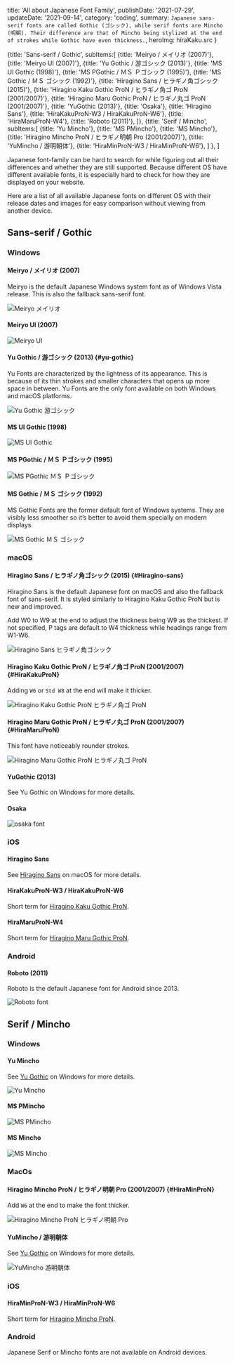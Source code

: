 

  title: 'All about Japanese Font Family',
  publishDate: '2021-07-29',
  updateDate: '2021-09-14',
  category: 'coding',
  summary: `Japanese sans-serif fonts are called Gothic (ゴシック), while serif fonts are Mincho (明朝). Their difference are that of Mincho being stylized at the end of strokes while Gothic have even thickness.`,
  heroImg: hiraKaku.src
}

  {title: 'Sans-serif / Gothic',
    subItems:[
      {title: 'Meiryo / メイリオ (2007)'},
      {title: 'Meiryo UI (2007)'},
      {title: 'Yu Gothic / 游ゴシック (2013)'},
      {title: 'MS UI Gothic (1998)'},
      {title: 'MS PGothic / ＭＳ Ｐゴシック (1995)'},
      {title: 'MS Gothic / ＭＳ ゴシック (1992)'},
      {title: 'Hiragino Sans / ヒラギノ角ゴシック (2015)'},
      {title: 'Hiragino Kaku Gothic ProN / ヒラギノ角ゴ ProN (2001/2007)'},
      {title: 'Hiragino Maru Gothic ProN / ヒラギノ丸ゴ ProN (2001/2007)'},
      {title: 'YuGothic (2013)'},
      {title: 'Osaka'},
      {title: 'Hiragino Sans'},
      {title: 'HiraKakuProN-W3 / HiraKakuProN-W6'},
      {title: 'HiraMaruProN-W4'},
      {title: 'Roboto (2011)'},
    ]},
  {title: 'Serif / Mincho', 
    subItems:[
      {title: 'Yu Mincho'},
      {title: 'MS PMincho'},
      {title: 'MS Mincho'},
      {title: 'Hiragino Mincho ProN / ヒラギノ明朝 Pro (2001/2007)'},
      {title: 'YuMincho / 游明朝体'},
      {title: 'HiraMinProN-W3 / HiraMinProN-W6'},
    ]
  },
]


Japanese font-family can be hard to search for while figuring out all their differences and whether they are still supported. Because different OS have different available fonts, it is especially hard to check for how they are displayed on your website.

Here are a list of all available Japanese fonts on different OS with their release dates and images for easy comparison without viewing from another device.

## Sans-serif / Gothic

### Windows

#### Meiryo / メイリオ (2007)

Meiryo is the default Japanese Windows system font as of Windows Vista release. This is also the fallback sans-serif font.

<img src={meiryo} alt="Meiryo メイリオ" type="imgBlock" />

#### Meiryo UI (2007)

<img src={meiryoUi} alt="Meiryo UI" type="imgBlock" />

#### Yu Gothic / 游ゴシック (2013) {#yu-gothic}

Yu Fonts are characterized by the lightness of its appearance. This is because of its thin strokes and smaller characters that opens up more space in between. Yu Fonts are the only font available on both Windows and macOS platforms.

<img src={yuGothic} alt="Yu Gothic 游ゴシック" type="imgBlock" />

#### MS UI Gothic (1998)

<img src={msUigothic} alt="MS UI Gothic" type="imgBlock" />

#### MS PGothic / ＭＳ Ｐゴシック (1995)

<img src={msPgothic} alt="MS PGothic ＭＳ Ｐゴシック" type="imgBlock" />

#### MS Gothic / ＭＳ ゴシック (1992)

MS Gothic Fonts are the former default font of Windows systems. They are visibly less smoother so it’s better to avoid them specially on modern displays.

<img src={msGothic} alt="MS Gothic ＭＳ ゴシック" type="imgBlock" />

### macOS

#### Hiragino Sans / ヒラギノ角ゴシック (2015) {#Hiragino-sans}

Hiragino Sans is the default Japanese font on macOS and also the fallback font of sans-serif. It is styled similarly to Hiragino Kaku Gothic ProN but is new and improved.

Add W0 to W9 at the end to adjust the thickness being W9 as the thickest. If not specified, P tags are default to W4 thickness while headings range from W1-W6.

<img src={hiraSans} alt="Hiragino Sans ヒラギノ角ゴシック" type="imgBlock" />

#### Hiragino Kaku Gothic ProN / ヒラギノ角ゴ ProN (2001/2007) {#HiraKakuProN}

Adding `W6` or `Std W8` at the end will make it thicker.

<img src={hiraKaku} alt="Hiragino Kaku Gothic ProN ヒラギノ角ゴ ProN" type="imgBlock" />

#### Hiragino Maru Gothic ProN / ヒラギノ丸ゴ ProN (2001/2007) {#HiraMaruProN}

This font have noticeably rounder strokes.

<img src={hiraMaru} alt="Hiragino Maru Gothic ProN ヒラギノ丸ゴ ProN" type="imgBlock" />

#### YuGothic (2013)

See Yu Gothic on Windows for more details.

#### Osaka

<img src={osaka} alt="osaka font" type="imgBlock" />

### iOS

#### Hiragino Sans

See [Hiragino Sans](#Hiragino-sans) on macOS for more details.

#### HiraKakuProN-W3 / HiraKakuProN-W6

Short term for [Hiragino Kaku Gothic ProN](#HiraKakuProN).

#### HiraMaruProN-W4

Short term for [Hiragino Maru Gothic ProN](#HiraMaruProN).

### Android

#### Roboto (2011)

Roboto is the default Japanese font for Android since 2013.

<img src={roboto} alt="Roboto font" width={337} height={104} type="imgBlock" />

## Serif / Mincho

### Windows

#### Yu Mincho

See [Yu Gothic](#yu-gothic) on Windows for more details.

<img src={yuMincho} alt="Yu Mincho" type="imgBlock" />

#### MS PMincho

<img src={msPmincho} alt="MS PMincho" type="imgBlock" />

#### MS Mincho

<img src={msMincho} alt="MS Mincho" type="imgBlock" />

### MacOs

#### Hiragino Mincho ProN / ヒラギノ明朝 Pro (2001/2007) {#HiraMinProN}

Add `W6` at the end to make the font thicker.

<img src={hiraMin} alt="Hiragino Mincho ProN ヒラギノ明朝 Pro" type="imgBlock" />

#### YuMincho / 游明朝体

See [Yu Gothic](#yu-gothic) on Windows for more details.

<img src={yuMincho} alt="YuMincho 游明朝体" type="imgBlock" />

### iOS

#### HiraMinProN-W3 / HiraMinProN-W6

Short term for [Hiragino Mincho ProN](#HiraMinProN).

### Android

Japanese Serif or Mincho fonts are not available on Android devices.